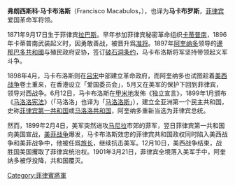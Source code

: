 '''弗朗西斯科·马卡布洛斯'''（Francisco Macabulos，{{bd|1871年|9月17日|1922年|4月30日}}），也译为'''马卡布罗斯'''，[[菲律宾|菲律宾]]爱国革命军将领。

1871年9月17日生于菲律宾[[拉巴斯|拉巴斯]]。早年参加菲律宾秘密革命组织[[卡蒂普南|卡蒂普南]]，1896年卡蒂普南武装起义时，因勇敢善战，被晋升爲[[准将|准将]]。1897年[[阿奎纳多|阿奎纳多]]领导的[[邊那巴多共和國|邊那巴多共和國]]与殖民政府妥协，签订[[破石洞条约|破石洞条约]]，马卡布洛斯将军坚持带领起义军斗争。

1898年4月，马卡布洛斯则在[[吕宋|吕宋]]中部建立革命政府，而阿奎纳多也试图趁着[[美西战争|美西战争]]卷土重来，在香港设立「爱国委员会」，5月又在美军的保护下回到菲律宾，领导对西战争。6月12日，马卡布洛斯在[[甲米地|甲米地]]发佈《独立宣言》，1899年1月颁布《[[马洛洛宪法|马洛洛宪法]]》（「马洛洛」也译为「[[马洛洛斯|马洛洛斯]]」），建立全亚洲第一个民主共和国，史称[[菲律宾第一共和国|菲律宾第一共和国]]或[[马洛洛共和国|马洛洛共和国]]，阿奎纳多重新当选为菲律宾总统。

然而，1899年2月4日，美军突然进攻[[马尼拉|马尼拉]]市郊的菲军，翌日菲律宾第一共和国向美国宣战，[[美菲战争|美菲战争]]爆发，马卡布洛斯效忠的菲律宾共和国政权同时陷入美西战争和美菲战争中，他被任爲[[旅长|旅长]]，继续抗击美军。12月10日，美西战争结束，战胜国美国攫取了菲律宾统治权。1901年3月21日，菲律宾全境落入美军手中，阿奎纳多被俘投降，共和国覆灭。

[[Category:菲律賓將軍|Category:菲律賓將軍]]
{{Asia-poli-bio-stub}}